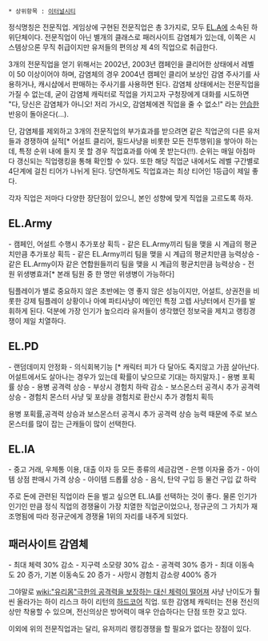  * 상위항목 : [[이터널시티]]

정식명칭은 전문직업. 게임상에 구현된 전문직업은 총 3가지로, 모두 [[EL.A]]에 소속된 하위단체이다. 전문직업이 아닌 별개의 클래스로 패러사이트 감염체가 있는데, 이쪽은 시스템상으론 무직 취급이지만 유저들의 편의상 제 4의 직업으로 취급한다.

3개의 전문직업을 얻기 위해서는 2002년, 2003년 캠페인을 클리어한 상태에서 레벨이 50 이상이어야 하며, 감염체의 경우 2004년 캠페인 클리어 보상인 감염 주사기를 사용하거나, 캐시샵에서 판매하는 주사기를 사용하면 된다. 감염체 상태에서는 전문직업을 가질 수 없는데, 굳이 감염체 캐릭터로 직업을 가지고자 구청장에게 대화를 시도하면 "다, 당신은 감염체가 아니오! 저리 가시오, 감염체에겐 직업을 줄 수 없소!" 라는 [[안습]]한 반응이 돌아온다(...).

단, 감염체를 제외하고 3개의 전문직업의 부가효과를 받으려면 같은 직업군의 다른 유저들과 경쟁하여 실적[* 어설트 클리어, 필드사냥을 비롯한 모든 전투행위]을 쌓아야 하는데, 특정 순위 내에 들지 못 할 경우 직업효과를 아예 못 받는다(!!). 순위는 매일 아침마다 갱신되는 직업랭킹을 통해 확인할 수 있다. 또한 해당 직업군 내에서도 레벨 구간별로 4단계에 걸친 티어가 나뉘게 된다. 당연하게도 직업효과는 최상 티어인 1등급이 제일 좋다.

각자 직업은 저마다 다양한 장단점이 있으니, 본인 성향에 맞게 직업을 고르도록 하자.

== EL.Army ==

- 캠페인, 어설트 수행시 추가포상 획득
- 같은 EL.Army끼리 팀을 맺을 시 계급의 평균치만큼 추가포상 획득
- 같은 EL.Army끼리 팀을 맺을 시 계급의 평균치만큼 능력상승
- 같은 EL.Army이자 같은 연합원들끼리 팀을 맺을 시 계급의 평균치만큼 능력상승
- 전원 위생병효과[* 본래 팀원 중 한 명만 위생병이 가능하다]

팀플레이가 별로 중요하지 않은 초반에는 영 좋지 않은 성능이지만, 어설트, 상권전을 비롯한 강제 팀플레이 상황이나 아예 파티사냥이 메인인 특정 고렙 사냥터에서 진가를 발휘하게 된다. 덕분에 가장 인기가 높으리라 유저들이 생각했던 정보국을 제치고 랭킹경쟁이 제일 치열하다.

== EL.PD ==

- 랜덤데미지 안정화
- 의식회복기능 [* 캐릭터 피가 다 달아도 죽지않고 가끔 살아난다. 어설트에서도 살아나는 경우가 있는데 확률이 낮으므로 기대는 하지말자.]
- 용병 포획률 상승
- 용병 공격력 상승
- 부상시 경험치 하락 감소
- 보스몬스터 공격시 추가 공격력 상승
- 경험치 몬스터 사냥 및 포상을 경험치로 환산시 추가 경험치 획득

용병 포획률,공격력 상승과 보스몬스터 공격시 추가 공격력 상승 능력 때문에 주로 보스몬스터를 많이 잡는 근캐들이 많이 선택한다.


== EL.IA ==

- 중고 거래, 우체통 이용, 대출 이자 등 모든 종류의 세금감면
- 은행 이자율 증가
- 아이템 상점 판매시 가격 상승
- 아이템 드롭률 상승
- 음식, 탄약 구입 등 물건 구입 값 하락

주로 돈에 관련된 직업이라 돈을 벌고 싶으면 EL.IA를 선택하는 것이 좋다. 물론 인기가 인기인 만큼 정식 직업의 경쟁율이 가장 치열한 직업군이었으나, 정규군의 그 가치가 재조명됨에 따라 정규군에게 경쟁율 1위의 자리를 내주게 되었다.

== 패러사이트 감염체 ==

- 최대 체력 30% 감소
- 지구력 소모량 30% 감소
- 공격력 30% 증가
- 최대 이동속도 20 증가, 기본 이동속도 20 증가
- 사망시 경험치 감소량 400% 증가

그야말로 [[wiki:"유리몸"극한의 공격력을 보장하는 대신 체력이 떨어져]] 사냥 난이도가 훨씬 올라가는 하이 리스크 하이 리턴의 [[하드코어]] 직업. 또한 감염체 캐릭터는 전용 전신의상만 착용할 수 있으며, 전신의상은 방어력이 매우 안습하다는 단점 또한 갖고 있다. 

이외에 위의 전문직업과는 달리, 유저끼리 랭킹경쟁을 할 필요가 없다는 장점이 있다. 
